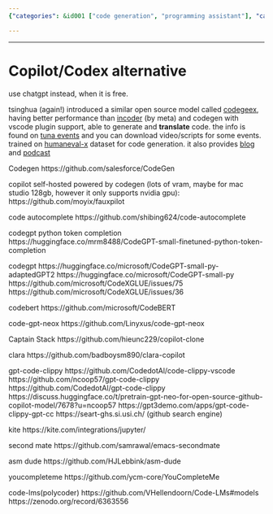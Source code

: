 ```yaml
---
{"categories": &id001 ["code generation", "programming assistant"], "category": "AI", "date": "2023-12-22 23:52:59", "description": "AI-based code generation tools like CodeGeeX, a free version of Copilot/Codex, are gaining attention for their features such as translation and support for VSCode plugins.", "tags": *id001, "title": "Copilot_Codex alternative"}

---
```


------

# Copilot/Codex alternative

use chatgpt instead, when it is free.

tsinghua (again!) introduced a similar open source model called [codegeex](https://github.com/THUDM/CodeGeeX), having better performance than [incoder](https://github.com/dpfried/incoder) (by meta) and codegen with vscode plugin support, able to generate and **translate** code. the info is found on [tuna events](https://tuna.moe/events/) and you can download video/scripts for some events. trained on [humaneval-x](https://huggingface.co/datasets/THUDM/humaneval-x) dataset for code generation. it also provides [blog](https://tuna.moe/blog/) and [podcast](https://podcast.tuna.moe/)

Codegen
https://github.com/salesforce/CodeGen

copilot self-hosted powered by codegen (lots of vram, maybe for mac studio 128gb, however it only supports nvidia gpu):
https://github.com/moyix/fauxpilot

code autocomplete
https://github.com/shibing624/code-autocomplete

codegpt python token completion
https://huggingface.co/mrm8488/CodeGPT-small-finetuned-python-token-completion

codegpt
https://huggingface.co/microsoft/CodeGPT-small-py-adaptedGPT2
https://huggingface.co/microsoft/CodeGPT-small-py
https://github.com/microsoft/CodeXGLUE/issues/75
https://github.com/microsoft/CodeXGLUE/issues/36

codebert
https://github.com/microsoft/CodeBERT

code-gpt-neox
https://github.com/Linyxus/code-gpt-neox

Captain Stack
https://github.com/hieunc229/copilot-clone

clara
https://github.com/badboysm890/clara-copilot

gpt-code-clippy
https://github.com/CodedotAl/code-clippy-vscode
https://github.com/ncoop57/gpt-code-clippy
https://github.com/CodedotAl/gpt-code-clippy
https://discuss.huggingface.co/t/pretrain-gpt-neo-for-open-source-github-copilot-model/7678?u=ncoop57
https://gpt3demo.com/apps/gpt-code-clippy-gpt-cc
https://seart-ghs.si.usi.ch/ (github search engine)

kite
https://kite.com/integrations/jupyter/

second mate
https://github.com/samrawal/emacs-secondmate

asm dude
https://github.com/HJLebbink/asm-dude

youcompleteme
https://github.com/ycm-core/YouCompleteMe

code-lms(polycoder)
https://github.com/VHellendoorn/Code-LMs#models
https://zenodo.org/record/6363556

